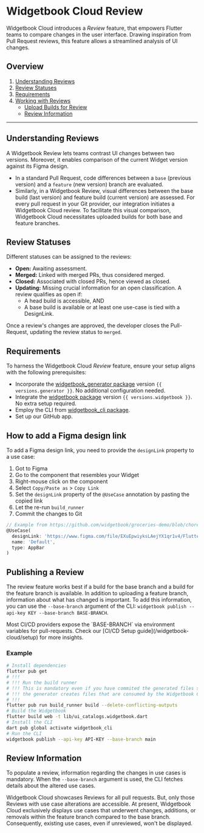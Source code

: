 # Widgetbook Cloud Review

Widgetbook Cloud introduces a _Review_ feature, that empowers Flutter teams to compare changes in the user interface. Drawing inspiration from Pull Request reviews, this feature allows a streamlined analysis of UI changes.

## Overview

1. [Understanding Reviews](/widgetbook-cloud/reviews#understanding-reviews)
2. [Review Statuses](/widgetbook-cloud/reviews#review-statuses)
3. [Requirements](/widgetbook-cloud/reviews#requirements)
4. [Working with Reviews](/widgetbook-cloud/reviews#working-with-reviews)
   - [Upload Builds for Review](/widgetbook-cloud/reviews#builds-for-review)
   - [Review Information](/widgetbook-cloud/reviews#review-information)

---

## Understanding Reviews

A Widgetbook Review lets teams contrast UI changes between two versions. Moreover, it enables comparison of the current Widget version against its Figma design.
- In a standard Pull Request, code differences between a `base` (previous version) and a `feature` (new version) branch are evaluated.
- Similarly, in a Widgetbook Review, visual differences between the base build (last version) and feature build (current version) are assessed.
For every pull request in your Git provider, our integration initiates a Widgetbook Cloud review. To facilitate this visual comparison, Widgetbook Cloud necessitates uploaded builds for both base and feature branches.

## Review Statuses

Different statuses can be assigned to the reviews:

- **Open:** Awaiting assessment.
- **Merged:** Linked with merged PRs, thus considered merged.
- **Closed:** Associated with closed PRs, hence viewed as closed.
- **Updating:** Missing crucial information for an open classification. A review qualifies as open if:
  - A head build is accessible, AND
  - A base build is available or at least one use-case is tied with a DesignLink.

Once a review's changes are approved, the developer closes the Pull-Request, updating the review status to `merged`.

## Requirements

To harness the Widgetbook Cloud _Review_ feature, ensure your setup aligns with the following prerequisites:

- Incorporate the [widgetbook_generator package](https://pub.dev/packages/widgetbook_generator) version `{{ versions.generator }}`. No additional configuration needed.
- Integrate the [widgetbook package](https://pub.dev/packages/widgetbook) version `{{ versions.widgetbook }}`. No extra setup required.
- Employ the CLI from [widgetbook_cli package](https://pub.dev/packages/widgetbook_cli).
- Set up our GitHub app.

## How to add a Figma design link

To add a Figma design link, you need to provide the `designLink` property to a use case:
1. Got to Figma
1. Go to the component that resembles your Widget
1. Right-mouse click on the component
1. Select `Copy/Paste as` > `Copy Link`
1. Set the `designLink` property of the `@UseCase` annotation by pasting the copied link
1. Let the re-run `build_runner` 
1. Commit the changes to Git

```dart
// Example from https://github.com/widgetbook/groceries-demo/blob/chore/design-link-for-appbar/lib/core/app_bar.dart
@UseCase(
  designLink: 'https://www.figma.com/file/EXuEpwiyksLAejYX1qr1v4/Fluttercon-Berlin-2023-Demo?type=design&node-id=277-3056&mode=design&t=nVL8hLmc1jlcilZL-4',
  name: 'Default',
  type: AppBar
)
```

## Publishing a Review

The review feature works best if a build for the base branch and a build for the feature branch is available. 
In addition to uploading a feature branch, information about what has changed is important. 
To add this information, you can use the `--base-branch` argument of the CLI: `widgetbook publish --api-key KEY --base-branch BASE-BRANCH`.

<Info>
    Most CI/CD providers expose the `BASE-BRANCH` via environment variables for pull-requests. Check our [CI/CD Setup guide](/widgetbook-cloud/setup) for more insights.
</Info>

### Example

```bash
# Install dependencies
flutter pub get
# !!! 
# !!! Run the build runner
# !!! This is mandatory even if you have commited the generated files since 
# !!! the generator creates files that are consumed by the Widgetbook CLI
# !!!
flutter pub run build_runner build --delete-conflicting-outputs
# Build the Widgetbook
flutter build web -t lib/ui_catalogs.widgetbook.dart
# Install the CLI
dart pub global activate widgetbook_cli
# Run the CLI
widgetbook publish --api-key API-KEY --base-branch main
```

## Review Information
To populate a review, information regarding the changes in use cases is mandatory. When the `--base-branch` argument is used, the CLI fetches details about the altered use cases.

<Info>
Widgetbook Cloud showcases Reviews for all pull requests. But, only those Reviews with use case alterations are accessible.
</Info>
<Warning>
At present, Widgetbook Cloud exclusively displays use cases that underwent changes, additions, or removals within the feature branch compared to the base branch. Consequently, existing use cases, even if unreviewed, won't be displayed.
</Warning>

